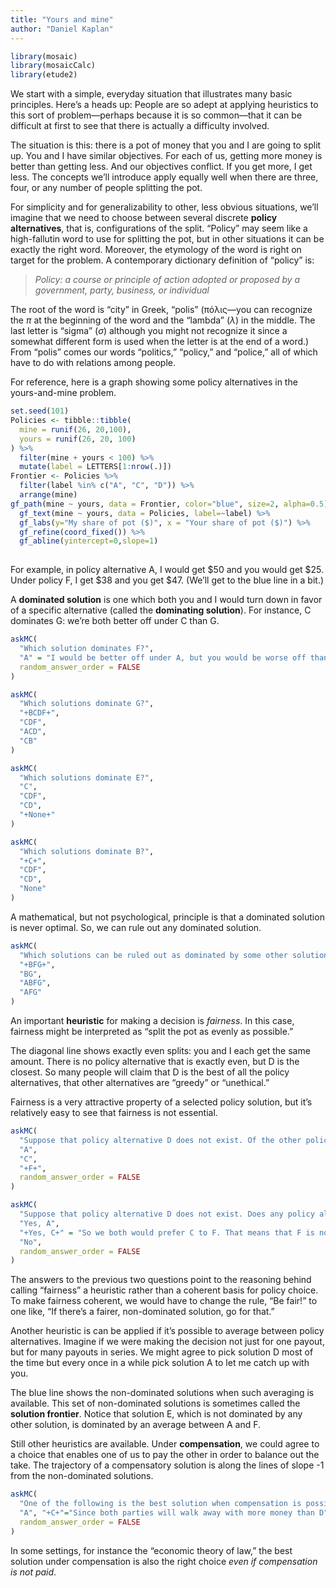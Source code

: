 ```yaml
---
title: "Yours and mine"
author: "Daniel Kaplan"
---
```


```r
library(mosaic)
library(mosaicCalc)
library(etude2)
```


We start with a simple, everyday situation that illustrates many basic principles. Here's a heads up: People are so adept at applying heuristics to this sort of problem---perhaps because it is so common---that it can be difficult at first to see that there is actually a difficulty involved.

The situation is this: there is a pot of money that you and I are going to split up. You and I have similar objectives. For each of us, getting more money is better than getting less. And our objectives conflict. If you get more, I get less. The concepts we'll introduce apply equally well when there are three, four, or any number of people splitting the pot.

For simplicity and for generalizability to other, less obvious situations,  we'll imagine that we need to choose between several discrete **policy alternatives**, that is, configurations of the split. "Policy" may seem like a high-fallutin word to use for splitting the pot, but in other situations it can be exactly the right word. Moreover, the etymology of the word is right on target for the problem. A contemporary dictionary definition of "policy" is: 

> *Policy: a course or principle of action adopted or proposed by a government, party, business, or individual*

The root of the word is "city" in Greek, "polis" (πόλις---you can recognize the $\pi$ at the beginning of the word and the "lambda" ($\lambda$) in the middle. The last letter is "sigma" ($\sigma$) although you might not recognize it since a somewhat different form is used when the letter is at the end of a word.) From "polis" comes our words "politics," "policy," and "police,"  all of which have to do with relations among people. 

For reference, here is a graph showing some policy alternatives in the yours-and-mine problem.

```r
set.seed(101)
Policies <- tibble::tibble(
  mine = runif(26, 20,100),
  yours = runif(26, 20, 100)
) %>% 
  filter(mine + yours < 100) %>%
  mutate(label = LETTERS[1:nrow(.)])
Frontier <- Policies %>%
  filter(label %in% c("A", "C", "D")) %>%
  arrange(mine)
gf_path(mine ~ yours, data = Frontier, color="blue", size=2, alpha=0.5) %>%
  gf_text(mine ~ yours, data = Policies, label=~label) %>%
  gf_labs(y="My share of pot ($)", x = "Your share of pot ($)") %>%
  gf_refine(coord_fixed()) %>%
  gf_abline(yintercept=0,slope=1)
  
```
For example, in policy alternative A, I would get $50 and you would get $25. Under policy F, I get $38 and you get $47. (We'll get to the blue line in a bit.)

A **dominated solution** is one which both you and I would turn down in favor of a specific alternative (called the **dominating solution**). For instance, C dominates G: we're both better off under C than G.

```r
askMC(
  "Which solution dominates F?",
  "A" = "I would be better off under A, but you would be worse off than under F.", "B", "+C+", "D", "E",
  random_answer_order = FALSE
)
```

```r
askMC(
  "Which solutions dominate G?",
  "+BCDF+",
  "CDF",
  "ACD",
  "CB"
)
```

```r
askMC(
  "Which solutions dominate E?",
  "C",
  "CDF",
  "CD",
  "+None+"
)
```

```r
askMC(
  "Which solutions dominate B?",
  "+C+",
  "CDF",
  "CD",
  "None"
)
```

A mathematical, but not psychological, principle is that a dominated solution is never optimal. So, we can rule out any dominated solution.

```r
askMC(
  "Which solutions can be ruled out as dominated by some other solution?",
  "+BFG+",
  "BG",
  "ABFG",
  "AFG"
)
```

An important **heuristic** for making a decision is *fairness*. In this case, fairness might be interpreted as "split the pot as evenly as possible." 

The diagonal line shows exactly even splits: you and I each get the same amount. There is no policy alternative that is exactly even, but D is the closest. So many people will claim that D is the best of all the policy alternatives, that other alternatives are "greedy" or "unethical." 

Fairness is a very attractive property of a selected policy solution, but it's relatively easy to see that fairness is not essential.

```r
askMC(
  "Suppose that policy alternative D does not exist. Of the other policy alternatives, which is the fairest?",
  "A",
  "C",
  "+F+", 
  random_answer_order = FALSE
)
```

```r
askMC(
  "Suppose that policy alternative D does not exist. Does any policy alternative dominate the fairest solution?",
  "Yes, A",
  "+Yes, C+" = "So we both would prefer C to F. That means that F is not the optimal solution for either of us.",
  "No", 
  random_answer_order = FALSE
)
```

The answers to the previous two questions point to the reasoning behind calling "fairness" a heuristic rather than a coherent basis for policy choice. To make fairness coherent, we would have to change the rule, "Be fair!" to one like, "If there's a fairer, non-dominated solution, go for that."

Another heuristic is can be applied if it's possible to average between policy alternatives. Imagine if we were making the decision not just for one payout, but for many payouts in series. We might agree to pick solution D most of the time but every once in a while pick solution A to let me catch up with you. 

The blue line shows the non-dominated solutions when such averaging is available. This set of non-dominated solutions is sometimes called the **solution frontier**. Notice that solution E, which is not dominated by any other solution, is dominated by an average between A and F.

Still other heuristics are available. Under **compensation**, we could agree to a choice that enables one of us to pay the other in order to balance out the take. The trajectory of a compensatory solution is along the lines of slope -1 from the non-dominated solutions.

```r
askMC(
  "One of the following is the best solution when compensation is possible. Which one?",
  "A", "+C+"="Since both parties will walk away with more money than D", "D", 
  random_answer_order = FALSE
)
```

In some settings, for instance the "economic theory of law," the best solution under compensation is also the right choice *even if compensation is not paid*.
